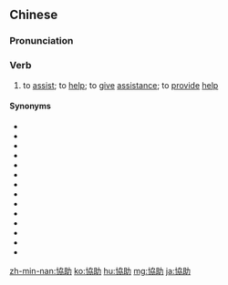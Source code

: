 {{also|协助}}
==Chinese==
{{zh-forms|s=协助}}

===Pronunciation===
{{zh-pron
|m=xiézhù
|c=hip3 zo6
|h=pfs=hia̍p-chhu
|mn=hia̍p-chō͘
|cat=v
}}

===Verb===
{{zh-verb}}

# {{lb|zh|Intermediate Mandarin}} to [[assist]]; to [[help]]; to [[give]] [[assistance]]; to [[provide]] [[help]]

====Synonyms====
* {{zh-l|幫}}
* {{zh-l|幫扶|tr=bāngfú}}
* {{zh-l|幫忙}}
* {{zh-l|幫同|tr=bāngtóng}}
* {{zh-l|幫助}}
* {{zh-l|臂助|tr=bìzhù}}
* {{zh-l|補台|tr=bǔtái}}
* {{zh-l|補益|tr=bǔyì}}
* {{zh-l|扶助}}
* {{zh-l|拉巴|tr=lāba}}
* {{zh-l|相幫|tr=xiāngbāng}}
* {{zh-l|援助}}
* {{zh-l|支援}}
* {{zh-l|助力}}

[[zh-min-nan:協助]]
[[ko:協助]]
[[hu:協助]]
[[mg:協助]]
[[ja:協助]]
